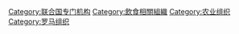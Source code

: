 [[Category:联合国专门机构|Category:联合国专门机构]]
[[Category:飲食相關組織|Category:飲食相關組織]]
[[Category:农业组织|Category:农业组织]]
[[Category:罗马组织|Category:罗马组织]]